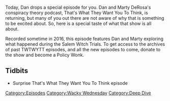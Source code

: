 {{DEFAULTSORT:
    #_EPISODE_0062S:TWTWYTT Special
}}{{Episode
    | title           = TWTWYTT Special
    | caption         = Listen to this episode on [https://knowledgefight.libsyn.com/knowledge-fight-twtwytt-special Libsyn] [https://open.spotify.com/episode/0KSo9tmWxOQAnXwqrnLGKU Spotify], Read the [[Transcript/TWTWYTT Special|Unofficial Transcript]]
    | episodeNumber   = S004
    | length          = 01:43:32
    | airDate         = July 12, 2017
    | episodeType     = [[:Category:Wacky Wednesday|Wacky Wednesday]], [[:Category:Deep Dive|Deep Dive]]
    | appearance      = [[Marty DeRosa]]
    | previousEpisode = [[62: August 19-26, 2015]]
    | nextEpisode     = [[63: July 12, 2017]]
}}

{{Stub}}

Today, Dan drops a special episode for you. Dan and Marty DeRosa's conspiracy theory podcast, That's What They Want You To Think, is returning, but many of you out there are not aware of why that is something to be excited about. So, here is a special taste of what that show is all about.

Recorded sometime in 2016, this episode features Dan and Marty exploring what happened during the Salem Witch Trials. To get access to the archives of past TWTWYTT episodes, and all the new episodes to come, donate to the show and become a Policy Wonk.

==Tidbits==

*Surprise That's What They Want You To Think episode

[[Category:Episodes]]
[[Category:Wacky Wednesday]]
[[Category:Deep Dive]]
